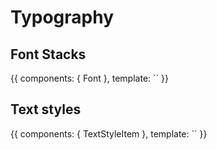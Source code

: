 

<Meta title="Core|Typography" component={TextStyleItem} />

# Typography

## Font Stacks

<Story name="Fonts">
  {{
    components: { Font },
    template: `<font />`
  }}
</Story>

## Text styles

<Story name="Text styles">
  {{
    components: { TextStyleItem },
    template: `<text-style-item />`
  }}
</Story>
